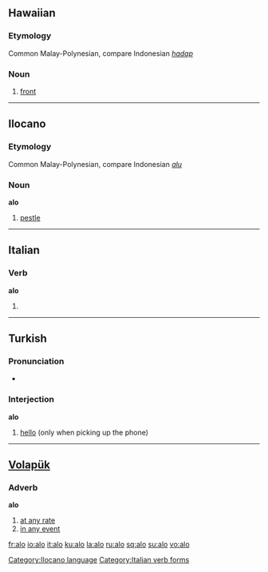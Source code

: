 {{see|á-lô}}
==Hawaiian==

===Etymology===
Common Malay-Polynesian, compare Indonesian ''[[hadap]]''

===Noun===
{{haw-noun}}

# [[front]]

----

==Ilocano==

===Etymology===
Common Malay-Polynesian, compare Indonesian ''[[alu]]''

===Noun===
'''alo'''

# [[pestle]]

[[Category:Ilocano language]]

----

==Italian==

===Verb===
'''alo'''

# {{form of|[[first-person|First-person]] [[singular]] [[present tense]]|[[alare#Italian|alare]]|lang=Italian}}

[[Category:Italian verb forms]]

----

==Turkish==

===Pronunciation===
* {{IPA|ʌlɒ}}

===Interjection===
'''alo'''

# [[hello]] (only when picking up the phone)

----

==[[Volapük]]==

===Adverb===
'''alo'''

# [[at any rate]]
# [[in any event]]

{{see|alò}}

[[fr:alo]]
[[io:alo]]
[[it:alo]]
[[ku:alo]]
[[la:alo]]
[[ru:alo]]
[[sq:alo]]
[[su:alo]]
[[vo:alo]]